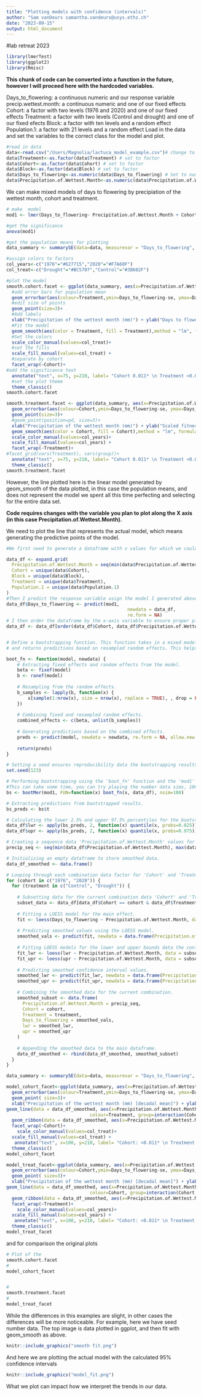 ```yaml
---
title: "Plotting models with confidence (intervals)"
author: "Sam vanDeurs samantha.vandeurs@usys.ethz.ch"
date: "2023-09-15"
output: html_document
---
```

#lab retreat 2023

```r

library(lmerTest)
library(ggplot2)
library(Rmisc)
```

**This chunk of code can be converted into a function in the future, however I will proceed here with the hardcoded variables.**

Days_to_flowering: a continuous numeric and our response variable
precip.wettest.month: a continuous numeric and one of our fixed effects
Cohort: a factor with two levels (1976 and 2020) and one of our fixed effects
Treatment: a factor with two levels (Control and drought) and one of our fixed efects
Block: a factor with ten levels and a random effect
Population.1: a factor with 21 levels and a random effect
Load in the data and set the variables to the correct class for the model and plot. 

```r
#read in data
data<-read.csv("/Users/Magnolia/lactuca_model_example.csv")# change to your location
data$Treatment<-as.factor(data$Treatment) # set to factor
data$Cohort<-as.factor(data$Cohort) # set to factor
data$Block<-as.factor(data$Block) # set to factor
data$Days_to_flowering<-as.numeric(data$Days_to_flowering) # Set to numeric
data$Precipitation.of.Wettest.Month<-as.numeric(data$Precipitation.of.Wettest.Month) # set to numeric
```

We can make mixed models of days to flowering by precipiation of the wettest month, cohort and treatment.

```r
# make  model
mod1 <- lmer(Days_to_flowering~ Precipitation.of.Wettest.Month + Cohort +Treatment + (1|Block)+  (1|Population.1), data = data)

#get the significance
anova(mod1)

#get the population means for plotting
data_summary <- summarySE(data=data, measurevar = "Days_to_flowering", groupvars = c("Population.1", "Cohort","Precipitation.of.Wettest.Month","Treatment"))

#assign colors to factors 
col_years<-c("1976"="#627715","2020"="#F7A60F")
col_treat<-c("Drought"="#BC5707","Control"="#3B602F")

#plot the model
smooth.cohort.facet <- ggplot(data_summary, aes(x=Precipitation.of.Wettest.Month, y=Days_to_flowering, colour=Treatment, group=Treatment, label=Population.1))+ 
  #add error bars for population mean
  geom_errorbar(aes(colour=Treatment,ymin=Days_to_flowering-se, ymax=Days_to_flowering+se), width=.1) +
  #edit size of points
  geom_point(size=3)+
  #Add labels
  xlab("Precipitation of the wettest month (mm)") + ylab("Days to flowering")+
  #Fit the model
  geom_smooth(aes(color = Treatment, fill = Treatment),method = "lm", formula=y ~ x )+
  #Set the colors
  scale_color_manual(values=col_treat)+
  #set the fills
  scale_fill_manual(values=col_treat) +
  #separate by cohort
  facet_wrap(~Cohort)+
#add the significance text
  annotate("text", x=75, y=210, label= "Cohort 0.011* \n Treatment <0.001*** \n Precip 0.0098**" ,size = 3)+
  #set the plot theme
  theme_classic()
smooth.cohort.facet

smooth.treatment.facet <- ggplot(data_summary, aes(x=Precipitation.of.Wettest.Month, y=Days_to_flowering, colour=Cohort, group=Cohort, label=Population.1))+ 
  geom_errorbar(aes(colour=Cohort,ymin=Days_to_flowering-se, ymax=Days_to_flowering+se), width=.1) +
  geom_point(size=3)+
  #geom_point(position=pd, size=3)+
  xlab("Precipitation of the wettest month (mm)") + ylab("Scaled fitness (Total seed mass)")+
  geom_smooth(aes(color = Cohort, fill = Cohort),method = "lm", formula=y ~ x )+
  scale_color_manual(values=col_years)+
  scale_fill_manual(values=col_years) +
  facet_wrap(~Treatment)+
#facet_grid(vars(Treatment), vars(group))+
  annotate("text", x=75, y=210, label= "Cohort 0.011* \n Treatment <0.001*** \n Precip 0.0098**" ,size = 3)+
  theme_classic()
smooth.treatment.facet
```

However, the line plotted here is the linear model generated by geom_smooth of the data plotted, in this case the population means, and does not represent the model we spent all this time perfecting and selecting for the entire data set. 


**Code requires changes with the variable you plan to plot along the X axis (in this case Precipitation.of.Wettest.Month).**

We need to plot the line that represents the actual model, which means generating the predictive points of the model. 


```r
#We first need to generate a dataframe with x values for which we could like to predict y-values. The more x-values, the more y values and therefore smoother your final plotted model might be. Here Is divide my range of values into 100 points and populate the dataframe with my other variables. 

data_df <- expand.grid(
  Precipitation.of.Wettest.Month = seq(min(data$Precipitation.of.Wettest.Month), max(data$Precipitation.of.Wettest.Month), by = c((max(data$Precipitation.of.Wettest.Month)-min(data$Precipitation.of.Wettest.Month))/100)),
  Cohort = unique(data$Cohort),
  Block = unique(data$Block),
  Treatment = unique(data$Treatment),
  Population.1 = unique(data$Population.1)
)
#Then I predict the response variable usign the model I generated above (mod1) with the random effects included (re.form = NULL)
data_df$Days_to_flowering <- predict(mod1, 
                                             newdata = data_df, 
                                             re.form = NA)
# I then order the dataframe by the x-axis variable to ensure proper plotting data the line (otherwise it may plot the x-varaible not in the correct order and result in jagged lines)  
data_df <- data_df[order(data_df$Cohort, data_df$Precipitation.of.Wettest.Month), ]


# Define a bootstrapping function. This function takes in a mixed model and a dataset, 
# and returns predictions based on resampled random effects. This helps in estimating the variability in predictions for the confidence interval. 

boot_fn <- function(model, newdata) {
    # Extracting fixed effects and random effects from the model.
    beta <- fixef(model)
    b <- ranef(model)
    
    # Resampling from the random effects.
    b_samples <- lapply(b, function(x) {
        x[sample(1:nrow(x), size = nrow(x), replace = TRUE), , drop = FALSE]
    })
    
    # Combining fixed and resampled random effects.
    combined_effects <- c(beta, unlist(b_samples))
    
    # Generating predictions based on the combined effects.
    preds <- predict(model, newdata = newdata, re.form = NA, allow.new.levels = TRUE)
    
    return(preds)
}

# Setting a seed ensures reproducibility data the bootstrapping results.
set.seed(123)

# Performing bootstrapping using the 'boot_fn' function and the 'mod1' model. 
#This can take some time, you can try playing the number data sims, 1000 (the original value) is high
bs <- bootMer(mod1, FUN=function(x) boot_fn(x, data_df), nsim=100)

# Extracting predictions from bootstrapped results.
bs_preds <- bs$t

# Calculating the lower 2.5% and upper 97.5% percentiles for the bootstrapped predictions, providing a 95% confidence interval.
data_df$lwr <- apply(bs_preds, 2, function(x) quantile(x, probs=0.025))
data_df$upr <- apply(bs_preds, 2, function(x) quantile(x, probs=0.975))

# Creating a sequence data 'Precipitation.of.Wettest.Month' values for smoothing.
precip_seq <- seq(min(data_df$Precipitation.of.Wettest.Month), max(data_df$Precipitation.of.Wettest.Month), length.out = length(unique(data_df$Precipitation.of.Wettest.Month)))

# Initializing an empty dataframe to store smoothed data.
data_df_smoothed <- data.frame()

# Looping through each combination data factor for 'Cohort' and 'Treatment' to generate smoothed curves.As the points are decretely generated for 
for (cohort in c("1976", "2020")) {
  for (treatment in c("Control", "Drought")) {
    
    # Subsetting data for the current combination data 'Cohort' and 'Treatment'.
    subset_data <- data_df[data_df$Cohort == cohort & data_df$Treatment == treatment, ]
    
    # Fitting a LOESS model for the main effect.
    fit <- loess(Days_to_flowering ~ Precipitation.of.Wettest.Month, data = subset_data)
    
    # Predicting smoothed values using the LOESS model.
    smoothed_vals <- predict(fit, newdata = data.frame(Precipitation.of.Wettest.Month = precip_seq))
    
    # Fitting LOESS models for the lower and upper bounds data the confidence intervals.
    fit_lwr <- loess(lwr ~ Precipitation.of.Wettest.Month, data = subset_data)
    fit_upr <- loess(upr ~ Precipitation.of.Wettest.Month, data = subset_data)
    
    # Predicting smoothed confidence interval values.
    smoothed_lwr <- predict(fit_lwr, newdata = data.frame(Precipitation.of.Wettest.Month = precip_seq))
    smoothed_upr <- predict(fit_upr, newdata = data.frame(Precipitation.of.Wettest.Month = precip_seq))
    
    # Combining the smoothed data for the current combination.
    smoothed_subset <- data.frame(
      Precipitation.of.Wettest.Month = precip_seq,
      Cohort = cohort,
      Treatment = treatment,
      Days_to_flowering = smoothed_vals,
      lwr = smoothed_lwr,
      upr = smoothed_upr
    )
    
    # Appending the smoothed data to the main dataframe.
    data_df_smoothed <- rbind(data_df_smoothed, smoothed_subset)
  }
}


```

```r
data_summary <- summarySE(data=data, measurevar = "Days_to_flowering", groupvars = c("Population.1", "Cohort","Precipitation.of.Wettest.Month","Treatment"))

model_cohort_facet<-ggplot(data_summary, aes(x=Precipitation.of.Wettest.Month, y=Days_to_flowering, colour=Treatment, group=Treatment)) + 
  geom_errorbar(aes(colour=Treatment,ymin=Days_to_flowering-se, ymax=Days_to_flowering+se), width=.1) +
  geom_point( size=3)+
  xlab("Precipitation of the wettest month (mm) [decadal mean]") + ylab("Days to flowering")+
geom_line(data = data_df_smoothed, aes(x=Precipitation.of.Wettest.Month, y=Days_to_flowering, 
                               colour=Treatment, group=interaction(Cohort, Treatment))) +
  geom_ribbon(data = data_df_smoothed, aes(x=Precipitation.of.Wettest.Month, ymin=lwr, ymax=upr, fill=Treatment), alpha=0.3, color=NA) +
  facet_wrap(~Cohort)+
    scale_color_manual(values=col_treat)+
  scale_fill_manual(values=col_treat) +
   annotate("text", x=100, y=210, label= "Cohort: <0.011* \n Treatment: <0.001*** \n PWM: 0.0098**",size = 3)+
  theme_classic()
model_cohort_facet

model_treat_facet<-ggplot(data_summary, aes(x=Precipitation.of.Wettest.Month, y=Days_to_flowering, colour=Cohort, group=Cohort)) + 
  geom_errorbar(aes(colour=Cohort,ymin=Days_to_flowering-se, ymax=Days_to_flowering+se), width=.1) +
  geom_point( size=3)+
  xlab("Precipitation of the wettest month (mm) [decadal mean]") + ylab("Days to flowering")+
geom_line(data = data_df_smoothed, aes(x=Precipitation.of.Wettest.Month, y=Days_to_flowering, 
                               colour=Cohort, group=interaction(Cohort, Treatment))) +
  geom_ribbon(data = data_df_smoothed, aes(x=Precipitation.of.Wettest.Month, ymin=lwr, ymax=upr, fill=Cohort), alpha=0.3, color=NA) +
  facet_wrap(~Treatment)+
    scale_color_manual(values=col_years)+
  scale_fill_manual(values=col_years) +
   annotate("text", x=100, y=210, label= "Cohort: <0.011* \n Treatment: <0.001*** \n PWM: 0.0098**",size = 3)+
  theme_classic()
model_treat_facet
```

and for comparison the original plots

```r
# Plot of the 
smooth.cohort.facet
#
model_cohort_facet


#
smooth.treatment.facet
#
model_treat_facet
```


While the differences in this examples are slight, in other cases the differences will be more noticeable. For example, here we have seed number data. The top image is data plotted in ggplot, and then fit with geom_smooth as above.


```r
knitr::include_graphics("smooth fit.png")
```



And here we are plotting the actual model with the calculated 95% confidence intervals



```r
knitr::include_graphics("model_fit.png")
```

What we plot can impact how we interpret the trends in our data. 